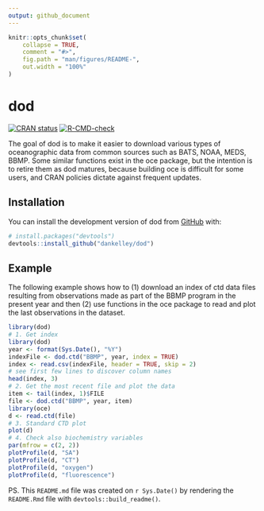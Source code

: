 ```yaml
---
output: github_document
---
```


<!-- README.md is generated from README.Rmd. Please edit that file -->

```r
knitr::opts_chunk$set(
    collapse = TRUE,
    comment = "#>",
    fig.path = "man/figures/README-",
    out.width = "100%"
)
```

# dod

<!-- badges: start -->
[![CRAN status](https://www.r-pkg.org/badges/version/dod)](https://CRAN.R-project.org/package=dod)
[![R-CMD-check](https://github.com/dankelley/dod/actions/workflows/R-CMD-check.yaml/badge.svg)](https://github.com/dankelley/dod/actions/workflows/R-CMD-check.yaml)
<!-- badges: end -->

The goal of dod is to make it easier to download various types of oceanographic data from common sources such as BATS, NOAA, MEDS, BBMP. Some similar functions exist in the oce package, but the intention is to retire them as dod matures, because building oce is difficult for some users, and CRAN policies dictate against frequent updates.

## Installation

You can install the development version of dod from [GitHub](https://github.com/) with:

``` r
# install.packages("devtools")
devtools::install_github("dankelley/dod")
```

## Example

The following example shows how to (1) download an index of ctd data files resulting from observations made as part of the BBMP program in the present year and then (2) use functions in the oce package to read and plot the last observations in the dataset.

```r
library(dod)
# 1. Get index
library(dod)
year <- format(Sys.Date(), "%Y")
indexFile <- dod.ctd("BBMP", year, index = TRUE)
index <- read.csv(indexFile, header = TRUE, skip = 2)
# see first few lines to discover column names
head(index, 3)
# 2. Get the most recent file and plot the data
item <- tail(index, 1)$FILE
file <- dod.ctd("BBMP", year, item)
library(oce)
d <- read.ctd(file)
# 3. Standard CTD plot
plot(d)
# 4. Check also biochemistry variables
par(mfrow = c(2, 2))
plotProfile(d, "SA")
plotProfile(d, "CT")
plotProfile(d, "oxygen")
plotProfile(d, "fluorescence")
```

PS. This `README.md` file was created on `r Sys.Date()` by rendering the
`README.Rmd` file with `devtools::build_readme()`.
